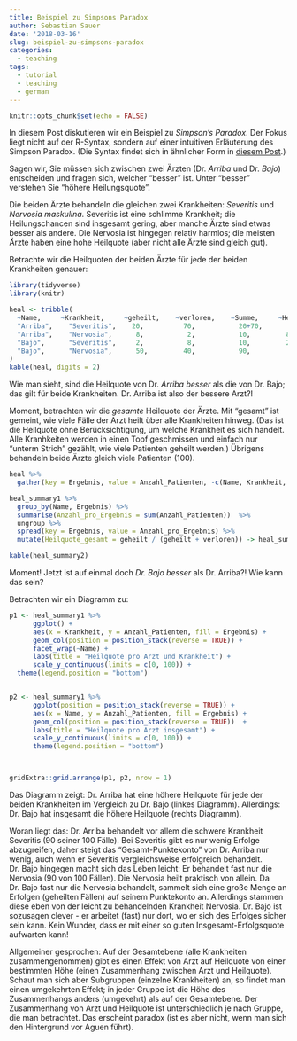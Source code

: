 ```yaml
---
title: Beispiel zu Simpsons Paradox
author: Sebastian Sauer
date: '2018-03-16'
slug: beispiel-zu-simpsons-paradox
categories:
  - teaching
tags:
  - tutorial
  - teaching
  - german
---
```



```r
knitr::opts_chunk$set(echo = FALSE)
```


In diesem Post diskutieren wir ein Beispiel zu *Simpson's Paradox*. Der Fokus liegt nicht auf der R-Syntax, sondern auf einer intuitiven Erläuterung des Simpson Paradox. (Die Syntax findet sich in ähnlicher Form in [diesem Post](https://data-se.netlify.com/2018/03/09/intuition-to-simpson-s-paradox/).)


Sagen wir, Sie müssen sich zwischen zwei Ärzten (Dr. *Arriba* und Dr. *Bajo*) entscheiden und fragen sich, welcher "besser" ist. Unter "besser" verstehen Sie "höhere Heilungsquote".

Die beiden Ärzte behandeln die gleichen zwei Krankheiten: *Severitis* und *Nervosia maskulina*. Severitis ist eine schlimme Krankheit; die Heilungschancen sind insgesamt gering, aber manche Ärzte sind etwas besser als andere. Die Nervosia ist hingegen relativ harmlos; die meisten Ärzte haben eine hohe Heilquote (aber nicht alle Ärzte sind gleich gut).

Betrachte wir die Heilquoten der beiden Ärzte für jede der beiden Krankheiten genauer:


```r
library(tidyverse)
library(knitr)

heal <- tribble(
  ~Name,     ~Krankheit,     ~geheilt,    ~verloren,    ~Summe,     ~Heilquote,
  "Arriba",    "Severitis",    20,          70,           20+70,          25/75,
  "Arriba",    "Nervosia",      8,           2,           10,         8/10,
  "Bajo",      "Severitis",     2,           8,           10,         2/10,
  "Bajo",      "Nervosia",      50,         40,           90,          50/90,
)
kable(heal, digits = 2)
```



Wie man sieht, sind die Heilquote von Dr. *Arriba besser* als die von Dr. Bajo; das gilt für beide Krankheiten. Dr. Arriba ist also der bessere Arzt?!


Moment, betrachten wir die *gesamte* Heilquote der Ärzte. Mit "gesamt" ist gemeint, wie viele Fälle der Arzt heilt über alle Krankheiten hinweg. (Das ist die Heilquote ohne Berücksichtigung, um welche Krankheit es sich handelt. Alle Kranhkeiten werden in einen Topf geschmissen und einfach nur "unterm Strich" gezählt, wie viele Patienten geheilt werden.) Übrigens behandeln beide Ärzte gleich viele Patienten (100).


```r
heal %>% 
  gather(key = Ergebnis, value = Anzahl_Patienten, -c(Name, Krankheit, Summe, Heilquote)) -> heal_summary1
```

```r
heal_summary1 %>% 
  group_by(Name, Ergebnis) %>% 
  summarise(Anzahl_pro_Ergebnis = sum(Anzahl_Patienten))  %>% 
  ungroup %>% 
  spread(key = Ergebnis, value = Anzahl_pro_Ergebnis) %>% 
  mutate(Heilquote_gesamt = geheilt / (geheilt + verloren)) -> heal_summary2

kable(heal_summary2)
```


Moment! Jetzt ist auf einmal doch *Dr. Bajo besser* als Dr. Arriba?! Wie kann das sein?

Betrachten wir ein Diagramm zu:


```r
p1 <- heal_summary1 %>% 
      ggplot() +
      aes(x = Krankheit, y = Anzahl_Patienten, fill = Ergebnis) +
      geom_col(position = position_stack(reverse = TRUE)) +
      facet_wrap(~Name) +
      labs(title = "Heilquote pro Arzt und Krankheit") +
      scale_y_continuous(limits = c(0, 100)) +
  theme(legend.position = "bottom")


p2 <- heal_summary1 %>% 
      ggplot(position = position_stack(reverse = TRUE)) +
      aes(x = Name, y = Anzahl_Patienten, fill = Ergebnis) +
      geom_col(position = position_stack(reverse = TRUE))  +
      labs(title = "Heilquote pro Arzt insgesamt") +
      scale_y_continuous(limits = c(0, 100)) +
      theme(legend.position = "bottom")



gridExtra::grid.arrange(p1, p2, nrow = 1)

```


Das Diagramm zeigt: Dr. Arriba hat eine höhere Heilquote für jede der beiden Krankheiten im Vergleich zu Dr. Bajo (linkes Diagramm). Allerdings: Dr. Bajo hat insgesamt die höhere Heilquote (rechts Diagramm).


Woran liegt das: Dr. Arriba behandelt vor allem die schwere Krankheit Severitis (90 seiner 100 Fälle). Bei Severitis gibt es nur wenig Erfolge abzugreifen, daher steigt das "Gesamt-Punktekonto" von Dr. Arriba nur wenig, auch wenn er Severitis vergleichsweise erfolgreich behandelt. Dr. Bajo hingegen macht sich das Leben leicht: Er behandelt fast nur die Nervosia (90 von 100 Fällen). Die Nervosia heilt praktisch von allein. Da Dr. Bajo fast nur die Nervosia behandelt, sammelt sich eine große Menge an Erfolgen (geheilten Fällen) auf seinem Punktekonto an. Allerdings stammen diese eben von der leicht zu behandelnden Krankheit Nervosia. Dr. Bajo ist sozusagen clever - er arbeitet (fast) nur dort, wo er sich des Erfolges sicher sein kann. Kein Wunder, dass er mit einer so guten Insgesamt-Erfolgsquote aufwarten kann!



Allgemeiner gesprochen: Auf der Gesamtebene (alle Krankheiten zusammengenommen) gibt es einen Effekt von Arzt auf Heilquote von einer bestimmten Höhe (einen Zusammenhang zwischen Arzt und Heilquote). Schaut man sich aber Subgruppen (einzelne Krankheiten) an, so findet man einen umgekehrten Effekt; in jeder Gruppe ist die Höhe des Zusammenhangs anders (umgekehrt) als auf der Gesamtebene.  Der Zusammenhang von Arzt und Heilquote ist unterschiedlich je nach Gruppe, die man betrachtet.  Das erscheint paradox (ist es aber nicht, wenn man sich den Hintergrund vor Aguen führt).
